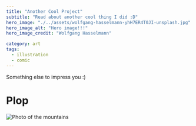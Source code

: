 ```yaml
---
title: "Another Cool Project"
subtitle: "Read about another cool thing I did :D"
hero_image: "./../assets/wolfgang-hasselmann-yhH7ER4T0JI-unsplash.jpg"
hero_image_alt: "Hero image!!!"
hero_image_credit: "Wolfgang Hasselmann"

category: art
tags:
  - illustration
  - comic
---
```


Something else to impress you :)

# Plop

![Photo of the mountains](./../assets/wolfgang-hasselmann-m77rQjaVRkk-unsplash.jpg)